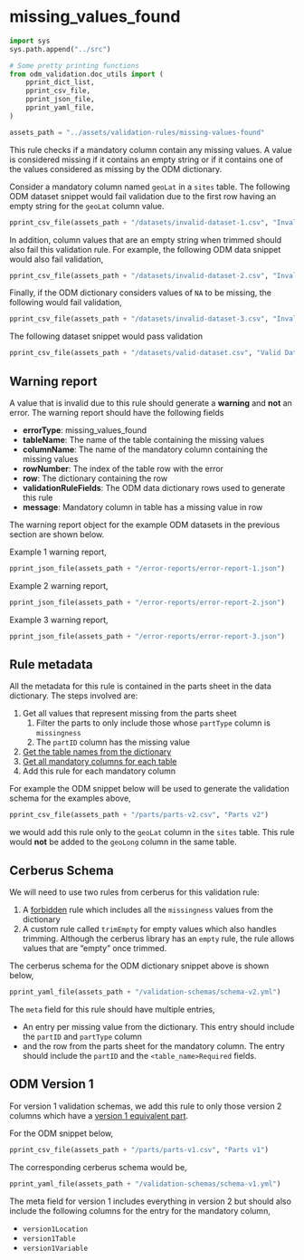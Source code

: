 # missing_values_found

```python
import sys
sys.path.append("../src")

# Some pretty printing functions
from odm_validation.doc_utils import (
    pprint_dict_list, 
    pprint_csv_file, 
    pprint_json_file, 
    pprint_yaml_file,
)

assets_path = "../assets/validation-rules/missing-values-found"
```

This rule checks if a mandatory column contain any missing values. A value is considered missing if it contains an empty string or if it contains one of the values considered as missing by the ODM dictionary.

Consider a mandatory column named `geoLat` in a `sites` table. The following ODM dataset snippet would fail validation due to the first row having an empty string for the `geoLat` column value. 

```python
pprint_csv_file(assets_path + "/datasets/invalid-dataset-1.csv", "Invalid Dataset")
```

In addition, column values that are an empty string when trimmed should also fail this validation rule. For example, the following ODM data snippet would also fail validation,

```python
pprint_csv_file(assets_path + "/datasets/invalid-dataset-2.csv", "Invalid Dataset")
```

Finally, if the ODM dictionary considers values of `NA` to be missing, the following would fail validation,

```python
pprint_csv_file(assets_path + "/datasets/invalid-dataset-3.csv", "Invalid Dataset")
```

The following dataset snippet would pass validation

```python
pprint_csv_file(assets_path + "/datasets/valid-dataset.csv", "Valid Dataset")
```

## Warning report

A value that is invalid due to this rule should generate a **warning** and **not** an error. The warning report should have the following fields

* **errorType**: missing_values_found
* **tableName**: The name of the table containing the missing values
* **columnName**: The name of the mandatory column containing the missing values
* **rowNumber**: The index of the table row with the error
* **row**: The dictionary containing the row
* **validationRuleFields**: The ODM data dictionary rows used to generate this rule
* **message**: Mandatory column <column_name> in table <table_name> has a missing value in row <row_index>

The warning report object for the example ODM datasets in the previous section are shown below.

Example 1 warning report,

```python
pprint_json_file(assets_path + "/error-reports/error-report-1.json")
```

Example 2 warning report,

```python
pprint_json_file(assets_path + "/error-reports/error-report-2.json")
```

Example 3 warning report,

```python
pprint_json_file(assets_path + "/error-reports/error-report-3.json")
```

## Rule metadata

All the metadata for this rule is contained in the parts sheet in the data dictionary. The steps involved are:

1. Get all values that represent missing from the parts sheet
    1. Filter the parts to only include those whose `partType` column is `missingness`
    2. The `partID` column has the missing value 
1. [Get the table names from the dictionary](../specs/odm-how-tos.md#how-to-get-the-names-of-tables-that-are-part-of-the-odm)
2. [Get all mandatory columns for each table](../specs/odm-how-tos.md#checking-if-a-column-is-mandatory-for-a-table)
3. Add this rule for each mandatory column

For example the ODM snippet below will be used to generate the validation schema for the examples above,

```python
pprint_csv_file(assets_path + "/parts/parts-v2.csv", "Parts v2")
```

we would add this rule only to the `geoLat` column in the `sites` table. This rule would **not** be added to the `geoLong` column in the same table.

## Cerberus Schema

We will need to use two rules from cerberus for this validation rule:

1. A [forbidden](https://docs.python-cerberus.org/en/stable/validation-rules.html#forbidden) rule which includes all the `missingness` values from the dictionary
2. A custom rule called `trimEmpty` for empty values which also handles trimming. Although the cerberus library has an `empty` rule, the rule allows values that are "empty" once trimmed.

The cerberus schema for the ODM dictionary snippet above is shown below,

```python
pprint_yaml_file(assets_path + "/validation-schemas/schema-v2.yml")
```

The `meta` field for this rule should have multiple entries,

* An entry per missing value from the dictionary. This entry should include the `partID` and `partType` column
* and the row from the parts sheet for the mandatory column. The entry should include the `partID` and the `<table_name>Required` fields.

## ODM Version 1

For version 1 validation schemas, we add this rule to only those version 2 columns which have a [version 1 equivalent part](../specs/odm-how-tos.md#getting-the-version-1-equivalent-for-a-part).

For the ODM snippet below,

```python
pprint_csv_file(assets_path + "/parts/parts-v1.csv", "Parts v1")
```

The corresponding cerberus schema would be,

```python
pprint_yaml_file(assets_path + "/validation-schemas/schema-v1.yml")
```

The meta field for version 1 includes everything in version 2 but should also include the following columns for the entry for the mandatory column,

* `version1Location`
* `version1Table`
* `version1Variable`